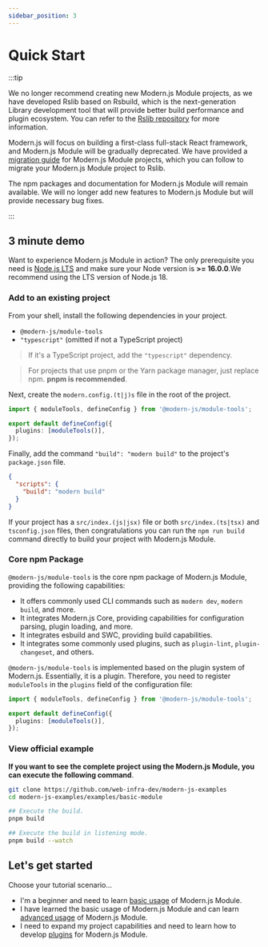 ```yaml
---
sidebar_position: 3
---
```


# Quick Start

:::tip

We no longer recommend creating new Modern.js Module projects, as we have developed Rslib based on Rsbuild, which is the next-generation Library development tool that will provide better build performance and plugin ecosystem. You can refer to the [Rslib repository](https://github.com/web-infra-dev/rslib) for more information.

Modern.js will focus on building a first-class full-stack React framework, and Modern.js Module will be gradually deprecated. We have provided a [migration guide](https://rslib.rs/guide/migration/modernjs-module) for Modern.js Module projects, which you can follow to migrate your Modern.js Module project to Rslib.

The npm packages and documentation for Modern.js Module will remain available. We will no longer add new features to Modern.js Module but will provide necessary bug fixes.

:::

## 3 minute demo

Want to experience Modern.js Module in action? The only prerequisite you need is [Node.js LTS](https://github.com/nodejs/Release) and make sure your Node version is **>= 16.0.0**.We recommend using the LTS version of Node.js 18.

### Add to an existing project

From your shell, install the following dependencies in your project.

- `@modern-js/module-tools`
- `"typescript"` (omitted if not a TypeScript project)

> If it's a TypeScript project, add the `"typescript"` dependency.


<PackageManagerTabs command="add @modern-js/module-tools typescript -D" />

> For projects that use pnpm or the Yarn package manager, just replace npm. **pnpm is recommended**.

Next, create the `modern.config.(t|j)s` file in the root of the project.

```ts
import { moduleTools, defineConfig } from '@modern-js/module-tools';

export default defineConfig({
  plugins: [moduleTools()],
});
```

Finally, add the command `"build": "modern build"` to the project's `package.json` file.

```json
{
  "scripts": {
    "build": "modern build"
  }
}
```

If your project has a `src/index.(js|jsx)` file or both `src/index.(ts|tsx)` and `tsconfig.json` files, then congratulations you can run the `npm run build` command directly to build your project with Modern.js Module.

### Core npm Package

`@modern-js/module-tools` is the core npm package of Modern.js Module, providing the following capabilities:

- It offers commonly used CLI commands such as `modern dev`, `modern build`, and more.
- It integrates Modern.js Core, providing capabilities for configuration parsing, plugin loading, and more.
- It integrates esbuild and SWC, providing build capabilities.
- It integrates some commonly used plugins, such as `plugin-lint`, `plugin-changeset`, and others.

`@modern-js/module-tools` is implemented based on the plugin system of Modern.js. Essentially, it is a plugin. Therefore, you need to register `moduleTools` in the `plugins` field of the configuration file:

```ts title="modern.config.ts"
import { moduleTools, defineConfig } from '@modern-js/module-tools';

export default defineConfig({
  plugins: [moduleTools()],
});
```

### View official example

**If you want to see the complete project using the Modern.js Module, you can execute the following command**.

```bash
git clone https://github.com/web-infra-dev/modern-js-examples
cd modern-js-examples/examples/basic-module

## Execute the build.
pnpm build

## Execute the build in listening mode.
pnpm build --watch
```

## Let's get started

Choose your tutorial scenario...

- I'm a beginner and need to learn [basic usage](/en/guide/basic/before-getting-started) of Modern.js Module.
- I have learned the basic usage of Modern.js Module and can learn [advanced usage](/en/guide/advance/in-depth-about-build) of Modern.js Module.
- I need to expand my project capabilities and need to learn how to develop [plugins](/en/plugins/guide/getting-started) for Modern.js Module.
